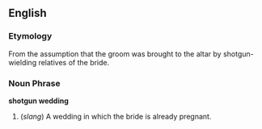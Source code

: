 ==English==

===Etymology===

From the assumption that the groom was brought to the altar by shotgun-wielding relatives of the bride.

===Noun Phrase===
'''shotgun wedding'''

# (''slang'') A wedding in which the bride is already pregnant.